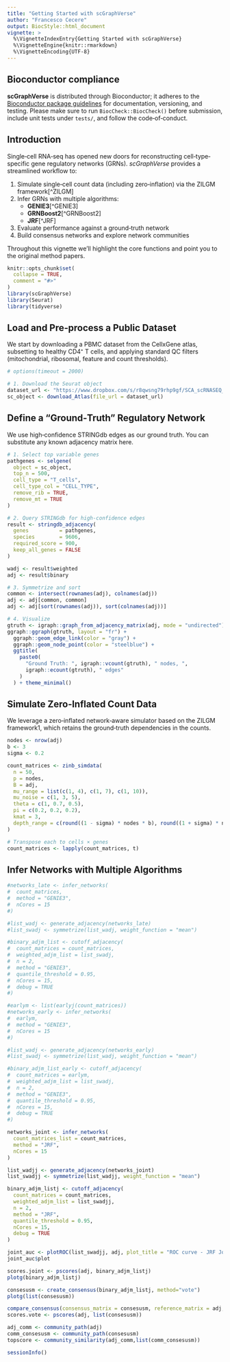 ```yaml
---
title: "Getting Started with scGraphVerse"
author: "Francesco Cecere"
output: BiocStyle::html_document
vignette: >
  %\VignetteIndexEntry{Getting Started with scGraphVerse}
  %\VignetteEngine{knitr::rmarkdown}
  %\VignetteEncoding{UTF-8}
---
```


## Bioconductor compliance

**scGraphVerse** is distributed through Bioconductor; it adheres to the [Bioconductor package guidelines](https://bioconductor.org/developers/package-guidelines/) for documentation, versioning, and testing.  Please make sure to run `BiocCheck::BiocCheck()` before submission, include unit tests under `tests/`, and follow the code‐of‐conduct.

## Introduction

Single‐cell RNA‐seq has opened new doors for reconstructing cell‐type‐specific gene regulatory networks (GRNs).  *scGraphVerse* provides a streamlined workflow to:

1.  Simulate single‐cell count data (including zero‐inflation) via the ZILGM framework[^ZILGM]  
2.  Infer GRNs with multiple algorithms:  
    -  **GENIE3**[^GENIE3]  
    -  **GRNBoost2**[^GRNBoost2]  
    -  **JRF**[^JRF]  
3.  Evaluate performance against a ground‐truth network  
4.  Build consensus networks and explore network communities  

Throughout this vignette we’ll highlight the core functions and point you to the original method papers.

```r
knitr::opts_chunk$set(
  collapse = TRUE,
  comment = "#>"
)
library(scGraphVerse)
library(Seurat)
library(tidyverse)
```

## Load and Pre‐process a Public Dataset
We start by downloading a PBMC dataset from the CellxGene atlas, subsetting to healthy CD4⁺ T cells, and applying standard QC filters (mitochondrial, ribosomal, feature and count thresholds).


```r
# options(timeout = 2000)

# 1. Download the Seurat object
dataset_url <- "https://www.dropbox.com/s/r8qwsng79rhp9gf/SCA_scRNASEQ_TISSUE_WHOLE_BLOOD.RDS?dl=1"
sc_object <- download_Atlas(file_url = dataset_url)
```

## Define a “Ground‐Truth” Regulatory Network
We use high‐confidence STRINGdb edges as our ground truth. You can substitute any known adjacency matrix here.


```r
# 1. Select top variable genes
pathgenes <- selgene(
  object = sc_object,
  top_n = 500,
  cell_type = "T_cells",
  cell_type_col = "CELL_TYPE",
  remove_rib = TRUE,
  remove_mt = TRUE
)

# 2. Query STRINGdb for high‐confidence edges
result <- stringdb_adjacency(
  genes          = pathgenes,
  species        = 9606,
  required_score = 900,
  keep_all_genes = FALSE
)

wadj <- result$weighted
adj <- result$binary

# 3. Symmetrize and sort
common <- intersect(rownames(adj), colnames(adj))
adj <- adj[common, common]
adj <- adj[sort(rownames(adj)), sort(colnames(adj))]

# 4. Visualize
gtruth <- igraph::graph_from_adjacency_matrix(adj, mode = "undirected")
ggraph::ggraph(gtruth, layout = "fr") +
  ggraph::geom_edge_link(color = "gray") +
  ggraph::geom_node_point(color = "steelblue") +
  ggtitle(
    paste0(
      "Ground Truth: ", igraph::vcount(gtruth), " nodes, ",
      igraph::ecount(gtruth), " edges"
    )
  ) + theme_minimal()
```

## Simulate Zero‐Inflated Count Data
We leverage a zero‐inflated network‐aware simulator based on the ZILGM framework1, which retains the ground‐truth dependencies in the counts.

```r
nodes <- nrow(adj)
b <- 3
sigma <- 0.2

count_matrices <- zinb_simdata(
  n = 50,
  p = nodes,
  B = adj,
  mu_range = list(c(1, 4), c(1, 7), c(1, 10)),
  mu_noise = c(1, 3, 5),
  theta = c(1, 0.7, 0.5),
  pi = c(0.2, 0.2, 0.2),
  kmat = 3,
  depth_range = c(round((1 - sigma) * nodes * b), round((1 + sigma) * nodes * b))
)

# Transpose each to cells × genes
count_matrices <- lapply(count_matrices, t)
```

## Infer Networks with Multiple Algorithms

```r
#networks_late <- infer_networks(
#  count_matrices,
#  method = "GENIE3",
#  nCores = 15
#)

#list_wadj <- generate_adjacency(networks_late)
#list_swadj <- symmetrize(list_wadj, weight_function = "mean")

#binary_adjm_list <- cutoff_adjacency(
#  count_matrices = count_matrices,
#  weighted_adjm_list = list_swadj,
#  n = 2,
#  method = "GENIE3",
#  quantile_threshold = 0.95,
#  nCores = 15,
#  debug = TRUE
#)
```

```r
#earlym <- list(earlyj(count_matrices))
#networks_early <- infer_networks(
#  earlym,
#  method = "GENIE3",
#  nCores = 15
#)

#list_wadj <- generate_adjacency(networks_early)
#list_swadj <- symmetrize(list_wadj, weight_function = "mean")

#binary_adjm_list_early <- cutoff_adjacency(
#  count_matrices = earlym,
#  weighted_adjm_list = list_swadj,
#  n = 2,
#  method = "GENIE3",
#  quantile_threshold = 0.95,
#  nCores = 15,
#  debug = TRUE
#)
```


```r
networks_joint <- infer_networks(
  count_matrices_list = count_matrices,
  method = "JRF",
  nCores = 15
)

list_wadjj <- generate_adjacency(networks_joint)
list_swadjj <- symmetrize(list_wadjj, weight_function = "mean")

binary_adjm_listj <- cutoff_adjacency(
  count_matrices = count_matrices,
  weighted_adjm_list = list_swadjj,
  n = 2,
  method = "JRF",
  quantile_threshold = 0.95,
  nCores = 15,
  debug = TRUE
)

```

```r
joint_auc <- plotROC(list_swadjj, adj, plot_title = "ROC curve - JRF Joint Integration", is_binary = FALSE)
joint_auc$plot
```

```r
scores.joint <- pscores(adj, binary_adjm_listj)
plotg(binary_adjm_listj)
```

```r
consesusm <- create_consensus(binary_adjm_listj, method="vote")
plotg(list(consesusm))

compare_consensus(consensus_matrix = consesusm, reference_matrix = adj, false_plot = FALSE)
scores.vote <- pscores(adj, list(consesusm))
```

```r
adj_comm <- community_path(adj)
comm_consesusm <- community_path(consesusm)
topscore <- community_similarity(adj_comm,list(comm_consesusm)) 
```


```r
sessionInfo()
```
